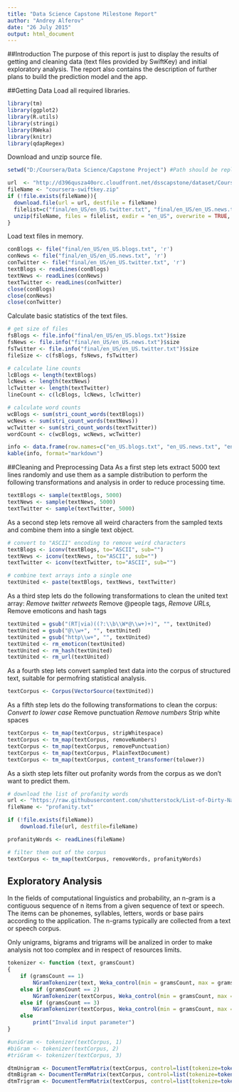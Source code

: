 ```yaml
---
title: "Data Science Capstone Milestone Report"
author: "Andrey Alferov"
date: "26 July 2015"
output: html_document
---
```


##Introduction
The purpose of this report is just to display the results of getting and cleaning data (text files provided by SwiftKey) and initial exploratory analysis. The report also contains the description of further plans to build the prediction model and the app.

##Getting Data
Load all required libraries.
```r
library(tm)
library(ggplot2)
library(R.utils)
library(stringi)
library(RWeka)
library(knitr)
library(qdapRegex)
```

Download and unzip source file.
```r
setwd("D:/Coursera/Data Science/Capstone Project") #Path should be replaced by your own when reproducing the analysis

url  <- "http://d396qusza40orc.cloudfront.net/dsscapstone/dataset/Coursera-SwiftKey.zip"
fileName <- "coursera-swiftkey.zip"
if (!file.exists(fileName)){
  download.file(url = url, destfile = fileName)
  filelist=c("final/en_US/en_US.twitter.txt", "final/en_US/en_US.news.txt","final/en_US/en_US.blogs.txt") 
  unzip(fileName, files = filelist, exdir = "en_US", overwrite = TRUE, junkpaths = TRUE)  
}
```

Load text files in memory.
```r
conBlogs <- file("final/en_US/en_US.blogs.txt", 'r')
conNews <- file("final/en_US/en_US.news.txt", 'r')
conTwitter <- file("final/en_US/en_US.twitter.txt", 'r')
textBlogs <- readLines(conBlogs)
textNews <- readLines(conNews)
textTwitter <- readLines(conTwitter)
close(conBlogs)
close(conNews)
close(conTwitter)
```

Calculate basic statistics of the text files.
```r
# get size of files
fsBlogs <- file.info("final/en_US/en_US.blogs.txt")$size
fsNews <- file.info("final/en_US/en_US.news.txt")$size
fsTwitter <- file.info("final/en_US/en_US.twitter.txt")$size
fileSize <- c(fsBlogs, fsNews, fsTwitter)

# calculate line counts
lcBlogs <- length(textBlogs)
lcNews <- length(textNews)
lcTwitter <- length(textTwitter)
lineCount <- c(lcBlogs, lcNews, lcTwitter)

# calculate word counts
wcBlogs <- sum(stri_count_words(textBlogs))
wcNews <- sum(stri_count_words(textNews))
wcTwitter <- sum(stri_count_words(textTwitter))
wordCount <- c(wcBlogs, wcNews, wcTwitter)

info <- data.frame(row.names=c("en_US.blogs.txt", "en_US.news.txt", "en_US.twitter.txt"), FileSize = fileSize, LineCount = lineCount, WordCount = wordCount)
kable(info, format="markdown")
```

##Cleaning and Preprocessing Data
As a first step lets extract 5000 text lines randomly and use them as a sample distribution to perform the following transformations and analysis in order to reduce processing time.
```r
textBlogs <- sample(textBlogs, 5000)
textNews <- sample(textNews, 5000)
textTwitter <- sample(textTwitter, 5000)
```

As a second step lets remove all weird characters from the sampled texts and combine them into a single text object.
```r
# convert to "ASCII" encoding to remove weird characters
textBlogs <- iconv(textBlogs, to="ASCII", sub="")
textNews <- iconv(textNews, to="ASCII", sub="")
textTwitter <- iconv(textTwitter, to="ASCII", sub="")

# combine text arrays into a single one 
textUnited <- paste(textBlogs, textNews, textTwitter)
```

As a third step lets do the following transformations to clean the united text array:
*Remove twitter retweets 
*Remove @people tags, 
*Remove URLs, 
*Remove emoticons and hash tags
```r
textUnited = gsub("(RT|via)((?:\\b\\W*@\\w+)+)", "", textUnited)
textUnited = gsub("@\\w+", "", textUnited)
textUnited = gsub("http\\w+", "", textUnited)
textUnited <- rm_emoticon(textUnited)
textUnited <- rm_hash(textUnited)
textUnited <- rm_url(textUnited)
```

As a fourth step lets convert sampled text data into the corpus of structured text, suitable for permofring statistical analysis.
```r
textCorpus <- Corpus(VectorSource(textUnited))
```

As a fifth step lets do the following transformations to clean the corpus:
*Convert to lower case
*Remove punctuation
*Remove numbers
*Strip white spaces
```r
textCorpus <- tm_map(textCorpus, stripWhitespace)
textCorpus <- tm_map(textCorpus, removeNumbers)
textCorpus <- tm_map(textCorpus, removePunctuation)
textCorpus <- tm_map(textCorpus, PlainTextDocument)
textCorpus <- tm_map(textCorpus, content_transformer(tolower))
```

As a sixth step lets filter out profanity words from the corpus as we don't want to predict them.
```r
# download the list of profanity words
url <- "https://raw.githubusercontent.com/shutterstock/List-of-Dirty-Naughty-Obscene-and-Otherwise-Bad-Words/master/en"
fileName <- "profanity.txt"

if (!file.exists(fileName))
    download.file(url, destfile=fileName)

profanityWords <- readLines(fileName)

# filter them out of the corpus
textCorpus <- tm_map(textCorpus, removeWords, profanityWords)
```

## Exploratory Analysis
In the fields of computational linguistics and probability, an n-gram is a contiguous sequence of n items from a given sequence of text or speech. The items can be phonemes, syllables, letters, words or base pairs according to the application. The n-grams typically are collected from a text or speech corpus.

Only unigrams, bigrams and trigrams will be analized in order to make analysis not too complex and in respect of resources limits.

```r
tokenizer <- function (text, gramsCount)
{
    if (gramsCount == 1)
        NGramTokenizer(text, Weka_control(min = gramsCount, max = gramsCount))
    else if (gramsCount == 2)
        NGramTokenizer(textCorpus, Weka_control(min = gramsCount, max = gramsCount, delimiters =  "\\r\\n\\t.,;:\"()?!"))
    else if (gramsCount == 3)
        NGramTokenizer(textCorpus, Weka_control(min = gramsCount, max = gramsCount, delimiters = "\\r\\n\\t.,;:\"()?!"))
    else
        print("Invalid input parameter")
}

#uniGram <- tokenizer(textCorpus, 1)
#biGram <- tokenizer(textCorpus, 2)
#triGram <- tokenizer(textCorpus, 3)

dtmUnigram <- DocumentTermMatrix(textCorpus, control=list(tokenize=tokenizer(1)))
dtmBigram <- DocumentTermMatrix(textCorpus, control=list(tokenize=tokenizer(2)))
dtmTrigram <- DocumentTermMatrix(textCorpus, control=list(tokenize=tokenizer(3)))
```

